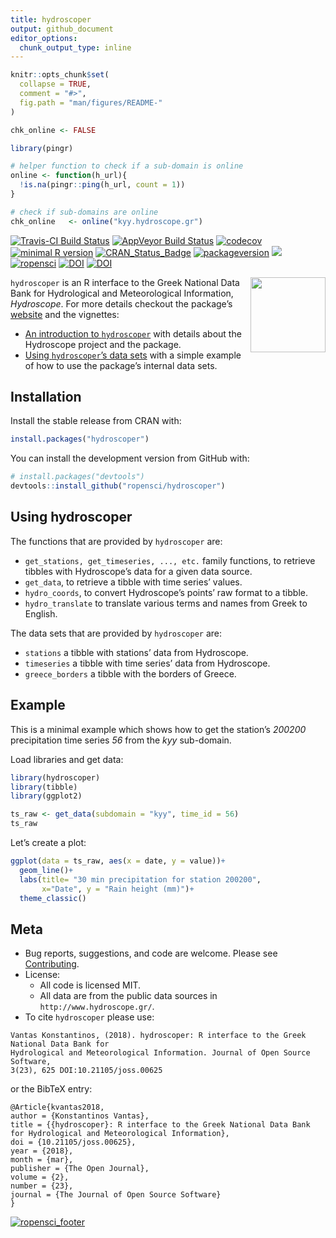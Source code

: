 ```yaml
---
title: hydroscoper
output: github_document
editor_options: 
  chunk_output_type: inline
---
```

<!-- README.md is generated from README.Rmd. Please edit that file -->

```r
knitr::opts_chunk$set(
  collapse = TRUE,
  comment = "#>",
  fig.path = "man/figures/README-"
)

chk_online <- FALSE

library(pingr)

# helper function to check if a sub-domain is online
online <- function(h_url){
  !is.na(pingr::ping(h_url, count = 1))
}

# check if sub-domains are online
chk_online   <- online("kyy.hydroscope.gr")

```
 
[![Travis-CI Build Status](https://travis-ci.org/ropensci/hydroscoper.svg?branch=master)](https://travis-ci.org/ropensci/hydroscoper)
[![AppVeyor Build Status](https://ci.appveyor.com/api/projects/status/github/ropensci/hydroscoper?branch=master&svg=true)](https://ci.appveyor.com/project/ropensci/hydroscoper)
[![codecov](https://codecov.io/github/ropensci/hydroscoper/branch/master/graphs/badge.svg)](https://codecov.io/gh/ropensci/hydroscoper) 
[![minimal R version](https://img.shields.io/badge/R%3E%3D-3.4-6666ff.svg)](https://cran.r-project.org/)
[![CRAN_Status_Badge](http://www.r-pkg.org/badges/version/hydroscoper)](https://cran.r-project.org/package=hydroscoper)
[![packageversion](https://img.shields.io/badge/Package%20version-1.4.1-orange.svg?style=flat-square)](https://github.com/ropensci/hydroscoper)
[![](https://cranlogs.r-pkg.org/badges/grand-total/hydroscoper)](https://cran.r-project.org/package=hydroscoper)
[![ropensci](https://badges.ropensci.org/185_status.svg)](https://github.com/ropensci/software-review/issues/185)
[![DOI](https://zenodo.org/badge/DOI/10.5281/zenodo.1196540.svg)](https://doi.org/10.5281/zenodo.1196540)
[![DOI](http://joss.theoj.org/papers/10.21105/joss.00625/status.svg)](https://doi.org/10.21105/joss.00625)

<img src="https://github.com/ropensci/hydroscoper/raw/master/man/figures/hydroscoper_hex.png" align = "right" width = 120/>

`hydroscoper` is an R interface to the  Greek National Data Bank for Hydrological and Meteorological Information,
*Hydroscope*. For more details checkout the package's [website](https://docs.ropensci.org/hydroscoper/) and the vignettes:

 * [An introduction to `hydroscoper`](https://docs.ropensci.org/hydroscoper/articles/intro_hydroscoper.html) with details about the Hydroscope project and the package.
 * [Using `hydroscoper`'s data sets](https://docs.ropensci.org/hydroscoper/articles/stations_with_data.html) with a simple example of how to use the package's internal data sets.
 
## Installation

Install the stable release from CRAN with:

```r
install.packages("hydroscoper")
```

You can install the development version from GitHub with:

```r
# install.packages("devtools")
devtools::install_github("ropensci/hydroscoper")
```

## Using hydroscoper

The functions that are provided by `hydroscoper` are:

* `get_stations, get_timeseries, ..., etc.` family functions, to retrieve tibbles with Hydroscope's data for a given data source.
* `get_data`, to retrieve a tibble with time series' values.  
* `hydro_coords`, to convert Hydroscope's points' raw format to a tibble.
* `hydro_translate` to translate various terms and names from Greek to English.

The data sets that are provided by `hydroscoper` are:

* `stations` a tibble with stations' data from Hydroscope.
* `timeseries` a tibble with  time series' data from Hydroscope.
* `greece_borders` a tibble with the borders of Greece.

## Example

This is a minimal example which shows how to get the station's *200200* precipitation time series *56*  from the *kyy* sub-domain.

Load libraries and get data:

```r
library(hydroscoper)
library(tibble)
library(ggplot2)

ts_raw <- get_data(subdomain = "kyy", time_id = 56)
ts_raw
```

Let's create a plot:

```r
ggplot(data = ts_raw, aes(x = date, y = value))+
  geom_line()+
  labs(title= "30 min precipitation for station 200200",
       x="Date", y = "Rain height (mm)")+
  theme_classic()
```

## Meta

* Bug reports, suggestions, and code are welcome. Please see [Contributing](https://github.com/ropensci/hydroscoper/blob/master/CONTRIBUTING.md).
* License:
    + All code is licensed MIT.
    + All data are from the public data sources in `http://www.hydroscope.gr/`.
* To cite `hydroscoper` please use:
```
Vantas Konstantinos, (2018). hydroscoper: R interface to the Greek National Data Bank for
Hydrological and Meteorological Information. Journal of Open Source Software,
3(23), 625 DOI:10.21105/joss.00625
```
or the BibTeX entry:
```
@Article{kvantas2018,
author = {Konstantinos Vantas},
title = {{hydroscoper}: R interface to the Greek National Data Bank for Hydrological and Meteorological Information},
doi = {10.21105/joss.00625},
year = {2018},
month = {mar},
publisher = {The Open Journal},
volume = {2},
number = {23},
journal = {The Journal of Open Source Software}
}
```

[![ropensci_footer](http://ropensci.org/public_images/github_footer.png)](https://ropensci.org)
